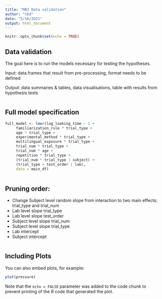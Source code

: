```yaml
---
title: "MB3 Data validation"
author: "tbd"
date: "5/16/2021"
output: html_document
---
```


```r
knitr::opts_chunk$set(echo = TRUE)
```

## Data validation

The goal here is to run the models necessary for testing the hypotheses. 

Input: data.frames that result from pre-processing, format needs to be defined

Output:  data summaries & tables, data visualisations, table with results from hypothesis tests

```r

```

## Full model specification

```r

full_model <- lmer(log_looking_time ~ 1 +
     familiarization_rule * trial_type +
     age * trial_type +
     experimental_method * trial_type +
     multilingual_exposure * trial_type +
     trial_num * trial_type +
     trial_num * age +
     repetition * trial_type +
     (trial_num * trial_type | subject) +
     (trial_type + test_order | lab),
     data = main_df)
     
```
## Pruning order:

* Change Subject level random slope from interaction to two main effects: trial_type and trial_num
* Lab level slope trial_type
* Lab level slope test_order
* Subject level slope trial_num
* Subject level slope trial_type
* Lab intercept
* Subject intercept

```r

```

## Including Plots

You can also embed plots, for example:

```r
plot(pressure)
```

Note that the `echo = FALSE` parameter was added to the code chunk to prevent printing of the R code that generated the plot.
